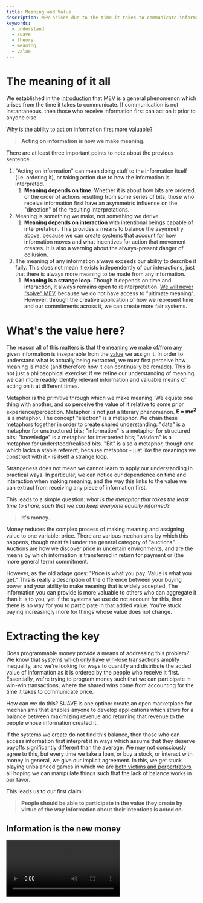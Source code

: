 ```yaml
---
title: Meaning and Value
description: MEV arises due to the time it takes to communicate information. In order to understand why, let's study meaning, value and how we make it.
keywords:
  - understand
  - suave
  - theory
  - meaning
  - value
---
```



# The meaning of it all

We established in the [introduction](/understand/index) that MEV is a general phenomenon which arises from the time it takes to communicate. If communication is not instantaneous, then those who receive information first can act on it prior to anyone else. 

Why is the ability to act on information first more valuable?

> **Acting on information is how we make meaning**. 

There are at least three important points to note about the previous sentence. 

1. "Acting on information" can mean doing stuff to the information itself (i.e. ordering it), or taking action due to how the information is interpreted. 
    1. **Meaning depends on time**. Whether it is about how bits are ordered, or the order of actions resulting from some series of bits, those who receive information first have an asymmetric influence on the "direction" of the resulting interpretations.
2. Meaning is something we make, not something we derive. 
    1. **Meaning depends on interaction** with intentional beings capable of interpretation. This provides a means to balance the asymmetry above, because we can create systems that account for how information moves and what incentives for action that movement creates. It is also a warning about the always-present danger of collusion.
3. The meaning of any information always exceeds our ability to describe it fully. This does not mean it exists independently of our interactions, just that there is always more meaning to be made from any information.
    1. **Meaning is a strange loop**. Though it depends on time and interaction, it always remains open to reinterpretation. [We will never "solve" MEV](https://www.youtube.com/live/krlAqKsdLkw?si=A-tdukPEk-poB4Rm&t=1110), because we do not have access to "ultimate meaning". However, through the creative application of how we represent time and our commitments across it, we can create more fair systems.

# What's the value here?

The reason all of this matters is that the meaning we make of/from any given information is inseparable from the [value](https://www.kernel.community/en/learn/module-1/value) we assign it. In order to understand what is actually being extracted, we must first perceive how meaning is made (and therefore how it can continually be remade). This is not just a philosophical exercise: if we refine our understanding of meaning, we can more readily identify relevant information and valuable means of acting on it at different times.

Metaphor is the primitive through which we make meaning. We equate one thing with another, and so perceive the value of it relative to some prior experience/perception. Metaphor is not just a literary phenomenon. **E = mc<sup>2</sup>** is a metaphor. The concept "electron" is a metaphor. We chain these metaphors together in order to create shared understanding: "data" is a metaphor for unstructured bits; "information" is a metaphor for structured bits; "knowledge" is a metaphor for interpreted bits; "wisdom" is a metaphor for understood/realised bits. "Bit" is also a metaphor, though one which lacks a stable referent, because metaphor - just like the meanings we construct with it - is itself a strange loop.

Strangeness does not mean we cannot learn to apply our understanding in practical ways. In particular, we can notice our dependence on time and interaction when making meaning, and the way this links to the value we can extract from receiving any piece of information first. 

This leads to a simple question: _what is the metaphor that takes the least time to share, such that we can keep everyone equally informed_? 

> **It's money.**

Money reduces the complex process of making meaning and assigning value to one variable: price. There are various mechanisms by which this happens, though most fall under the general category of "auctions". Auctions are how we discover price in uncertain environments, and are the means by which information is transferred in return for payment or (the more general term) commitment.

However, as the old adage goes: "Price is what you pay. Value is what you get." This is really a description of the difference between your buying power and your ability to make meaning that is widely accepted. The information you can provide is more valuable to others who can aggregate it than it is to you, yet if the systems we use do not account for this, then there is no way for you to participate in that added value. You're stuck paying increasingly more for things whose value does not change.

# Extracting the key

Does programmable money provide a means of addressing this problem? We know that [systems which only have win-lose transactions](https://github.com/norvig/pytudes/blob/main/ipynb/Economics.ipynb) amplify inequality, and we're looking for ways to quantify and distribute the added value of information as it is ordered by the people who receive it first. Essentially, we're trying to program money such that we can participate in win-win transactions, where the shared wins come from accounting for the time it takes to communicate price.

How can we do this? SUAVE is one option: create an open marketplace for mechanisms that enables anyone to develop applications which strive for a balance between maximizing revenue and returning that revenue to the people whose information created it.

If the systems we create do not find this balance, then those who can access information first interpret it in ways which assume that they deserve payoffs significantly different than the average. We may not consciously agree to this, but every time we take a loan, or buy a stock, or interact with money in general, we give our implicit agreement. In this, we get stuck playing unbalanced games in which we are [both victims and perpertrators](https://www.kernel.community/en/conversation/power-less#defenders-advantage), all hoping we can manipulate things such that the lack of balance works in our favor.

This leads us to our first claim:

> **People should be able to participate in the value they create by virtue of the way information about their intentions is acted on.**

## Information is the new money

<Video src="https://www.youtube-nocookie.com/embed/vi-rVTFTb6s" title="Information is the new money" />